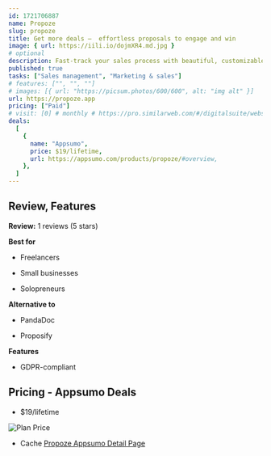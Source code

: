 ```yaml
---
id: 1721706887
name: Propoze
slug: propoze
title: Get more deals —  effortless proposals to engage and win
image: { url: https://iili.io/dojmXR4.md.jpg }
# optional
description: Fast-track your sales process with beautiful, customizable proposalsCreate deal-winning proposals in minutes with intuitive templates and branding options
published: true
tasks: ["Sales management", "Marketing & sales"]
# features: ["", "", ""]
# images: [{ url: "https://picsum.photos/600/600", alt: "img alt" }]
url: https://propoze.app
pricing: ["Paid"]
# visit: [0] # monthly # https://pro.similarweb.com/#/digitalsuite/websiteanalysis/home
deals:
  [
    {
      name: "Appsumo",
      price: $19/lifetime,
      url: https://appsumo.com/products/propoze/#overview,
    },
  ]
---
```


## Review, Features

**Review:** 1 reviews (5 stars)

**Best for**

- Freelancers

- Small businesses

- Solopreneurs

**Alternative to**

- PandaDoc

- Proposify

**Features**

- GDPR-compliant

## Pricing - Appsumo Deals

- $19/lifetime

<Img src="https://iili.io/do8xIxR.png" alt="Plan Price" />

- Cache [Propoze Appsumo Detail Page](https://iili.io/do8xOOb.png)
